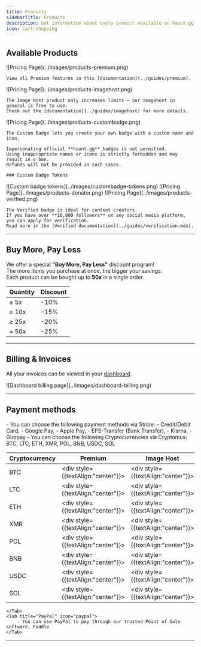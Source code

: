 ```yaml
---
title: Products
sidebarTitle: Products
description: Get information about every product available on haunt.gg
icon: cart-shopping
---
```


## Available Products

<Tabs>
  <Tab title="Premium" icon="star">
    <Frame>
      ![Pricing Page](../images/products-premium.png)
    </Frame>

    View all Premium features in this [documentation](../guides/premium).
  </Tab>

  <Tab title="Image Host" icon="image">
    <Frame>
      ![Pricing Page](../images/products-imagehost.png)
    </Frame>

    The Image Host product only increases limits — our imagehost in general is free to use.  
    Check out the [documentation](../guides/imagehost) for more details.
  </Tab>

  <Tab title="Custom Badge" icon="icons">
    <Frame>
      ![Pricing Page](../images/products-custombadge.png)
    </Frame>

    The Custom Badge lets you create your own badge with a custom name and icon.  

    Impersonating official **haunt.gg** badges is not permitted.  
    Using inappropriate names or icons is strictly forbidden and may result in a ban.  
    Refunds will not be provided in such cases.

    ### Custom Badge Tokens

<Frame caption="If you buy the Custom Badge product, you will receive Custom Badge Tokens. Each token represents one custom badge.">
  ![Custom badge tokens](../images/custombadge-tokens.png)
</Frame>


  </Tab>

  <Tab title="Donator" icon="circle-dollar">
    <Frame caption="The Donator badge is a way to show your support for our service and development. It has no functional benefits.">
      ![Pricing Page](../images/products-donator.png)
    </Frame>
  </Tab>

  <Tab title="Verified" icon="badge-check">
    <Frame>
      ![Pricing Page](../images/products-verified.png)
    </Frame>

    The Verified badge is ideal for content creators.  
    If you have over **10,000 followers** on any social media platform, you can apply for verification.  
    Read more in the [Verified documentation](../guides/verification.mdx).
  </Tab>
</Tabs>

---

## Buy More, Pay Less

We offer a special **"Buy More, Pay Less"** discount program!  
The more items you purchase at once, the bigger your savings.  
Each product can be bought up to **50x** in a single order.


| Quantity       | Discount |
|----------------|-----------|
| ≥ 5x           | -10%      |
| ≥ 10x          | -15%      |
| ≥ 25x          | -20%      |
| = 50x          | -25%      |


---

## Billing & Invoices

All your invoices can be viewed in your [dashboard](https://haunt.gg/dashboard/billing).

<Frame caption="On this page, all pending and completed payments are displayed. You can view the following information: Invoice ID, Product, Status, Payment Method, Date, and whether it has been redeemed.">
  ![Dashboard billing page](../images/dashboard-billing.png)
</Frame>

---
## Payment methods

<Tabs>
    <Tab title="Stripe" icon="stripe-s">
        - You can choose the following payment methods via Stripe: 
            - <Icon icon="credit-card" size="1em" /> Credit/Debit Card, 
            - <Icon icon="google-pay" size="1em" /> Google Pay,
            - <Icon icon="apple-pay" size="1em" /> Apple Pay,  
            - <Icon icon="building-columns" size="1em" /> EPS-Transfer (Bank Transfer),
            - <Icon icon="wallet" size="1em" /> Klarna,
            - <Icon icon="g" size="1em" /> Giropay
    </Tab>
    <Tab title="Cryptocurrencies" icon="ethereum">
        - You can choose the following Cryptocurrencies via Cryptomus: BTC, LTC, ETH, XMR, POL, BNB, USDC, SOL

| Cryptocurrency | Premium | Image Host | Custom Badge | Donator | Verified |
|----------------|---------|------------|--------------|---------|----------|
| BTC  | <div style={{textAlign:"center"}}><Icon icon="check" size="20" color="#81ff3d"/></div> | <div style={{textAlign:"center"}}><Icon icon="check" size="20" color="#81ff3d"/></div> | <div style={{textAlign:"center"}}><Icon icon="check" size="20" color="#81ff3d"/></div> | <div style={{textAlign:"center"}}><Icon icon="check" size="20" color="#81ff3d"/></div> | <div style={{textAlign:"center"}}><Icon icon="check" size="20" color="#81ff3d"/></div> |
| LTC  | <div style={{textAlign:"center"}}><Icon icon="check" size="20" color="#81ff3d"/></div> | <div style={{textAlign:"center"}}><Icon icon="check" size="20" color="#81ff3d"/></div> | <div style={{textAlign:"center"}}><Icon icon="check" size="20" color="#81ff3d"/></div> | <div style={{textAlign:"center"}}><Icon icon="check" size="20" color="#81ff3d"/></div> | <div style={{textAlign:"center"}}><Icon icon="check" size="20" color="#81ff3d"/></div> |
| ETH  | <div style={{textAlign:"center"}}><Icon icon="check" size="20" color="#81ff3d"/></div> | <div style={{textAlign:"center"}}><Icon icon="xmark" size="20" color="#ff3333"/></div> | <div style={{textAlign:"center"}}><Icon icon="check" size="20" color="#81ff3d"/></div> | <div style={{textAlign:"center"}}><Icon icon="check" size="20" color="#81ff3d"/></div> | <div style={{textAlign:"center"}}><Icon icon="check" size="20" color="#81ff3d"/></div> |
| XMR  | <div style={{textAlign:"center"}}><Icon icon="check" size="20" color="#81ff3d"/></div> | <div style={{textAlign:"center"}}><Icon icon="check" size="20" color="#81ff3d"/></div> | <div style={{textAlign:"center"}}><Icon icon="check" size="20" color="#81ff3d"/></div> | <div style={{textAlign:"center"}}><Icon icon="check" size="20" color="#81ff3d"/></div> | <div style={{textAlign:"center"}}><Icon icon="check" size="20" color="#81ff3d"/></div> |
| POL  | <div style={{textAlign:"center"}}><Icon icon="check" size="20" color="#81ff3d"/></div> | <div style={{textAlign:"center"}}><Icon icon="check" size="20" color="#81ff3d"/></div> | <div style={{textAlign:"center"}}><Icon icon="check" size="20" color="#81ff3d"/></div> | <div style={{textAlign:"center"}}><Icon icon="check" size="20" color="#81ff3d"/></div> | <div style={{textAlign:"center"}}><Icon icon="check" size="20" color="#81ff3d"/></div> |
| BNB  | <div style={{textAlign:"center"}}><Icon icon="check" size="20" color="#81ff3d"/></div> | <div style={{textAlign:"center"}}><Icon icon="xmark" size="20" color="#ff3333"/></div> | <div style={{textAlign:"center"}}><Icon icon="check" size="20" color="#81ff3d"/></div> | <div style={{textAlign:"center"}}><Icon icon="check" size="20" color="#81ff3d"/></div> | <div style={{textAlign:"center"}}><Icon icon="check" size="20" color="#81ff3d"/></div> |
| USDC | <div style={{textAlign:"center"}}><Icon icon="check" size="20" color="#81ff3d"/></div> | <div style={{textAlign:"center"}}><Icon icon="check" size="20" color="#81ff3d"/></div> | <div style={{textAlign:"center"}}><Icon icon="check" size="20" color="#81ff3d"/></div> | <div style={{textAlign:"center"}}><Icon icon="check" size="20" color="#81ff3d"/></div> | <div style={{textAlign:"center"}}><Icon icon="check" size="20" color="#81ff3d"/></div> |
| SOL  | <div style={{textAlign:"center"}}><Icon icon="check" size="20" color="#81ff3d"/></div> | <div style={{textAlign:"center"}}><Icon icon="check" size="20" color="#81ff3d"/></div> | <div style={{textAlign:"center"}}><Icon icon="check" size="20" color="#81ff3d"/></div> | <div style={{textAlign:"center"}}><Icon icon="check" size="20" color="#81ff3d"/></div> | <div style={{textAlign:"center"}}><Icon icon="check" size="20" color="#81ff3d"/></div> |

    </Tab>
    <Tab title="PayPal" icon="paypal">
        - You can use PayPal to pay through our trusted Point of Sale software, Paddle
    </Tab>
</Tabs>

---